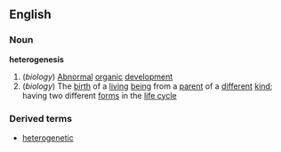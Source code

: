 ==English==
===Noun===
'''heterogenesis'''
#(''biology'') [[Abnormal]] [[organic]] [[development]]
#(''biology'') The [[birth]] of a [[living]] [[being]] from a [[parent]] of a [[different]] [[kind]]; having two different [[form]]s in the [[life cycle]]
===Derived terms===
*[[heterogenetic]]